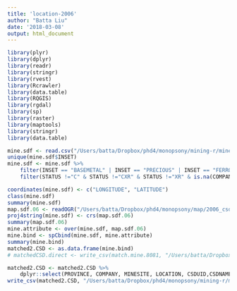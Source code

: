 ```yaml
---
title: 'location-2006'
author: "Batta Liu"
date: '2018-03-08'
output: html_document
---
```


```r
library(plyr)
library(dplyr)
library(readr)
library(stringr)
library(rvest)
library(Rcrawler)
library(data.table)
library(RQGIS)
library(rgdal)
library(sp)
library(raster)
library(maptools)
library(stringr)
library(data.table)
```

```r
mine.sdf <- read.csv("/Users/batta/Dropbox/phd4/monopsony/mining-r/mine-55th-full.csv")
unique(mine.sdf$INSET)
mine.sdf <- mine.sdf %>% 
	filter(INSET == "BASEMETAL" | INSET == "PRECIOUS" | INSET == "FERROUS") %>% 
	filter(STATUS !="C" & STATUS !="CXR" & STATUS !="XR" & is.na(COMPANY)==FALSE)

coordinates(mine.sdf) <- c("LONGITUDE", "LATITUDE")
class(mine.sdf)
summary(mine.sdf)
map.sdf.06 <- readOGR("/Users/batta/Dropbox/phd4/monopsony/map/2006_csd_map/gcsd000a06a_e", "gcsd000a07a_e")
proj4string(mine.sdf) <- crs(map.sdf.06)
summary(map.sdf.06)
mine.attribute <- over(mine.sdf, map.sdf.06)
mine.bind <- spCbind(mine.sdf, mine.attribute)
summary(mine.bind)
matched2.CSD <- as.data.frame(mine.bind)
# matchedCSD.direct <- write_csv(match.mine.8081, "/Users/batta/Dropbox/phd4/monopsony/mining-r/mine-30th-matched1.csv")

matched2.CSD <- matched2.CSD %>% 
	dplyr::select(PROVINCE, COMPANY, MINESITE, LOCATION, CSDUID,CSDNAME,INSET, PRODUCT, MAPSYM, GROUP, MINETYPE,STATUS)
write_csv(matched2.CSD, "/Users/batta/Dropbox/phd4/monopsony/mining-r/mine-55th-matched3.csv")
```
